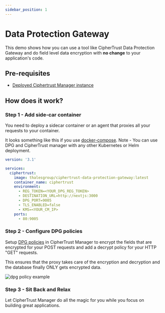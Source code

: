 ```yaml
---
sidebar_position: 1
---
```


# Data Protection Gateway

This demo shows how you can use a tool like CipherTrust Data Protection Gateway and do field level data encryption with **no change** to your application's code.


<YoutubeEmbed embedId="EJun5McPRGY" github="https://github.com/ThalesGroup/learn-ciphertrust/tree/main/learn/dpg/data-encryption-in-transit-docker" demourl="https://main-yak.sneakpeak.dev/" />

## Pre-requisites
- [Deployed Ciphertrust Manager instance](../category/deploy-ciphertrust-platform)

## How does it work?
### Step 1 - Add side-car container
You need to deploy a sidecar container or an agent that proxies all your requests to your container.

It looks something like this if you use [docker-compose](https://docs.docker.com/compose/).
Note - You can use DPG and CipherTrust manager with any other Kubernetes or Helm deployment.
```yaml title="docker-compose.yml"
version: '3.1'

services:
  ciphertrust:
    image: thalesgroup/ciphertrust-data-protection-gateway:latest
    container_name: ciphertrust
    environment:
      - REG_TOKEN=<YOUR_DPG_REG_TOKEN>
      - DESTINATION_URL=http://nextjs:3000
      - DPG_PORT=9005
      - TLS_ENABLED=false
      - KMS=<YOUR_CM_IP>
    ports:
      - 80:9005
```

### Step 2 - Configure DPG policies
Setup [DPG policies](https://thalesdocs.com/ctp/cm/latest/admin/adp_ag/adp-prtcn-policy/create-prtcn-policy/index.html) in CipherTrust Manager to encrypt the fields that are encrypted for your POST requests and add a decrypt policy for your HTTP "GET" requests.

This ensures that the proxy takes care of the encryption and decryption and the database finally ONLY gets encrypted data.

![dpg policy example](img/dpg-policy.png)

### Step 3 - Sit Back and Relax
Let CipherTrust Manager do all the magic for you while you focus on building great applications.


<TutorialFooter />